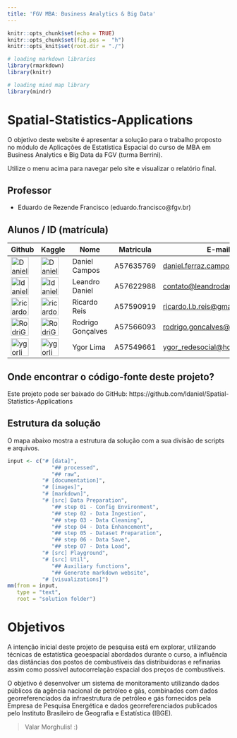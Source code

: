 ```yaml
---
title: 'FGV MBA: Business Analytics & Big Data'
---
```


```r

knitr::opts_chunk$set(echo = TRUE)
knitr::opts_chunk$set(fig.pos =  "h")
knitr::opts_knit$set(root.dir = "./")

# loading markdown libraries
library(rmarkdown)
library(knitr)

# loading mind map library
library(mindr)

```

# Spatial-Statistics-Applications

O objetivo deste website é apresentar a solução para o trabalho proposto no módulo de Aplicações de Estatística Espacial do curso de MBA em Business Analytics e Big Data da FGV (turma Berrini).

Utilize o menu acima para navegar pelo site e visualizar o relatório final.

## Professor
- Eduardo de Rezende Francisco (eduardo.francisco@fgv.br)

## Alunos / ID (matrícula)

|Github|Kaggle|Nome|Matricula|E-mail|
|---|---|---|---|---|
|<a href="https://github.com/DanielFCampos"><img src="https://avatars2.githubusercontent.com/u/31582602?s=460&v=4" title="DanielFCampos" width="40" height="40"></a>|<a href="https://www.kaggle.com/danielferrazcampos"><img src="https://storage.googleapis.com/kaggle-avatars/images/3508055-kg.png" title="DanielFCampos" width="40" height="40"></a>|Daniel Campos|A57635769|[daniel.ferraz.campos@gmail.com](daniel.ferraz.campos@gmail.com)|
|<a href="https://github.com/ldaniel"><img src="https://avatars2.githubusercontent.com/u/205534?s=460&v=4" title="ldaniel" width="40" height="40"></a>|<a href="https://www.kaggle.com/leandrodaniel"><img src="https://storage.googleapis.com/kaggle-avatars/images/3415144-gr.jpg" title="ldaniel" width="40" height="40"></a>|Leandro Daniel|A57622988|[contato@leandrodaniel.com](contato@leandrodaniel.com)|
|<a href="https://github.com/ricardobreis"><img src="https://avatars2.githubusercontent.com/u/4885152?s=460&u=470b0bcc829715fd3944d921fec99ad0ea2d6263&v=4" title="ricardobreis" width="40" height="40"></a>|<a href="https://www.kaggle.com/ricardobreis"><img src="https://storage.googleapis.com/kaggle-avatars/images/3201976-kg.jpg" title="ricardobreis" width="40" height="40"></a>|Ricardo Reis|A57590919|[ricardo.l.b.reis@gmail.com](ricardo.l.b.reis@gmail.com)|
|<a href="https://github.com/RodriGonca"><img src="https://avatars2.githubusercontent.com/u/50252438?s=460&v=4" title="RodriGonca" width="40" height="40"></a>|<a href="https://www.kaggle.com/rodrigonca"><img src="https://storage.googleapis.com/kaggle-avatars/images/3511253-kg.png" title="RodriGonca" width="40" height="40"></a>|Rodrigo Gonçalves|A57566093|[rodrigo.goncalves@me.com](rodrigo.goncalves@me.com)|
|<a href="https://github.com/ygorlima1"><img src="https://avatars2.githubusercontent.com/u/52429828?s=460&v=4" title="ygorlima1" width="40" height="40"></a>|<a href="https://www.kaggle.com/ygorlima1"><img src="https://storage.googleapis.com/kaggle-avatars/images/3427786-kg.jpg" title="ygorlima1" width="40" height="40"></a>|Ygor Lima|A57549661|[ygor_redesocial@hotmail.com](ygor_redesocial@hotmail.com)|

## Onde encontrar o código-fonte deste projeto?
Este projeto pode ser baixado do GitHub: https://github.com/ldaniel/Spatial-Statistics-Applications

## Estrutura da solução
O mapa abaixo mostra a estrutura da solução com a sua divisão de scripts e arquivos.

```r

input <- c("# [data]",
              "## processed", 
              "## raw",
           "# [documentation]",
           "# [images]",
           "# [markdown]",
           "# [src] Data Preparation", 
              "## step 01 - Config Environment", 
              "## step 02 - Data Ingestion",
              "## step 03 - Data Cleaning",
              "## step 04 - Data Enhancement",
              "## step 05 - Dataset Preparation",
              "## step 06 - Data Save",
              "## step 07 - Data Load", 
           "# [src] Playground",
           "# [src] Util",
              "## Auxiliary functions", 
              "## Generate markdown website",
           "# [visualizations]")
mm(from = input, 
   type = "text", 
   root = "solution folder")
```

# Objetivos

A intenção inicial deste projeto de pesquisa está em explorar, utilizando técnicas de estatística geoespacial abordados durante o curso, a influência das distâncias dos postos de combustíveis das distribuidoras e refinarias assim como possível autocorrelação espacial dos preços de combustíveis.

O objetivo é desenvolver um sistema de monitoramento utilizando dados públicos da agência nacional de petróleo e gás, combinados com dados georreferenciados da infraestrutura de petróleo e gás fornecidos pela Empresa de Pesquisa Energética e dados georreferenciados publicados pelo Instituto Brasileiro de Geografia e Estatística (IBGE).

> Valar Morghulis!
> :)
